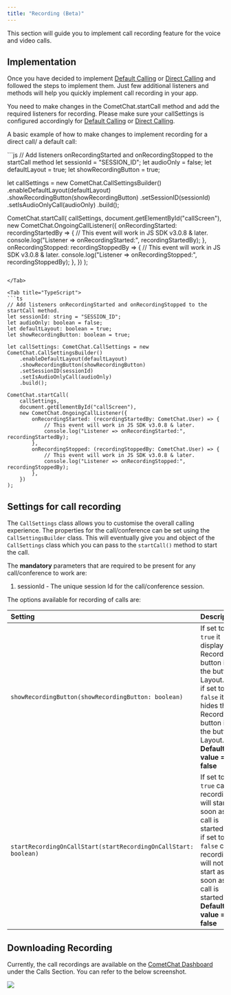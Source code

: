 ```yaml
---
title: "Recording (Beta)"
---
```




This section will guide you to implement call recording feature for the voice and video calls.

## Implementation

Once you have decided to implement [Default Calling](/sdk/ionic/3.0/calling-default-calling) or [Direct Calling](/sdk/ionic/3.0/calling-direct-calling) and followed the steps to implement them. Just few additional listeners and methods will help you quickly implement call recording in your app.

You need to make changes in the CometChat.startCall method and add the required listeners for recording. Please make sure your callSettings is configured accordingly for [Default Calling](/sdk/ionic/3.0/calling-default-calling) or [Direct Calling](/sdk/ionic/3.0/calling-direct-calling).

A basic example of how to make changes to implement recording for a direct call/ a default call:

<Tabs>
<Tab title="JavaScript">
```js
// Add listeners onRecordingStarted and onRecordingStopped to the startCall method
let sessionId = "SESSION_ID";
let audioOnly = false;
let defaultLayout = true;
let showRecordingButton = true;

let callSettings = new CometChat.CallSettingsBuilder()
    .enableDefaultLayout(defaultLayout)
    .showRecordingButton(showRecordingButton)
    .setSessionID(sessionId)
    .setIsAudioOnlyCall(audioOnly)
    .build();

CometChat.startCall(
    callSettings,
    document.getElementById("callScreen"),
    new CometChat.OngoingCallListener({
        onRecordingStarted: recordingStartedBy => {
            // This event will work in JS SDK v3.0.8 & later.
            console.log("Listener => onRecordingStarted:", recordingStartedBy);
        },
        onRecordingStopped: recordingStoppedBy => {
            // This event will work in JS SDK v3.0.8 & later.
            console.log("Listener => onRecordingStopped:", recordingStoppedBy);
        },
    })
);
```

</Tab>

<Tab title="TypeScript">
```ts
// Add listeners onRecordingStarted and onRecordingStopped to the startCall method.
let sessionId: string = "SESSION_ID";
let audioOnly: boolean = false;
let defaultLayout: boolean = true;
let showRecordingButton: boolean = true;

let callSettings: CometChat.CallSettings = new CometChat.CallSettingsBuilder()
    .enableDefaultLayout(defaultLayout)
    .showRecordingButton(showRecordingButton)
    .setSessionID(sessionId)
    .setIsAudioOnlyCall(audioOnly)
    .build();

CometChat.startCall(
    callSettings,
    document.getElementById("callScreen"),
    new CometChat.OngoingCallListener({
        onRecordingStarted: (recordingStartedBy: CometChat.User) => {
            // This event will work in JS SDK v3.0.8 & later.
            console.log("Listener => onRecordingStarted:", recordingStartedBy);
        },
        onRecordingStopped: (recordingStoppedBy: CometChat.User) => {
            // This event will work in JS SDK v3.0.8 & later.
            console.log("Listener => onRecordingStopped:", recordingStoppedBy);
        },
    })
);
```

</Tab>

</Tabs>

## Settings for call recording

The `CallSettings` class allows you to customise the overall calling experience. The properties for the call/conference can be set using the `CallSettingsBuilder` class. This will eventually give you and object of the `CallSettings` class which you can pass to the `startCall()` method to start the call.

The **mandatory** parameters that are required to be present for any call/conference to work are:

1. sessionId - The unique session Id for the call/conference session.

The options available for recording of calls are:

| Setting                                                         | Description                                                                                                                                                                          |
| :--------------------------------------------------------------- | :------------------------------------------------------------------------------------------------------------------------------------------------------------------------------------ |
| `showRecordingButton(showRecordingButton: boolean)`             | If set to `true` it displays the Recording button in the button Layout. <br/>if set to `false` it hides the Recording button in the button Layout. <br/>**Default value = false**              |
| `startRecordingOnCallStart(startRecordingOnCallStart: boolean)` | If set to `true` call recording will start as soon as the call is started. <br/>if set to `false` call recording will not start as soon as the call is started. <br/>**Default value = false** |

## Downloading Recording

Currently, the call recordings are available on the [CometChat Dashboard](https://app.cometchat.com) under the Calls Section. You can refer to the below screenshot.

<Frame>
  <img src="/images/cbd9f03f-7074vppi29h4jsxht5yv37bqx44d29hd6mdtxoxbxtfeucz7rs3kebgmn5xg7nh7-3873961b1475ec06f951cae9d679b0f3.png" />
</Frame>
